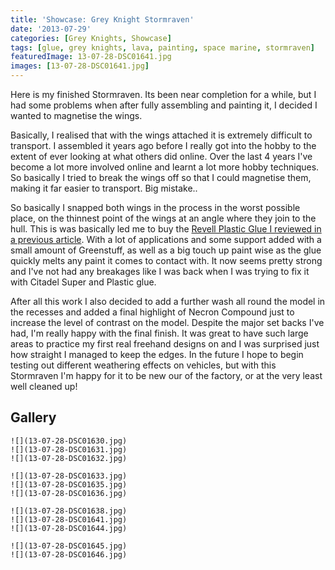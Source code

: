 ```yaml
---
title: 'Showcase: Grey Knight Stormraven'
date: '2013-07-29'
categories: [Grey Knights, Showcase]
tags: [glue, grey knights, lava, painting, space marine, stormraven]
featuredImage: 13-07-28-DSC01641.jpg
images: [13-07-28-DSC01641.jpg]
---
```


Here is my finished Stormraven. Its been near completion for a while, but I had some problems when after fully assembling and painting it, I decided I wanted to magnetise the wings.

Basically, I realised that with the wings attached it is extremely difficult to transport. I assembled it years ago before I really got into the hobby to the extent of ever looking at what others did online. Over the last 4 years I've become a lot more involved online and learnt a lot more hobby techniques. So basically I tried to break the wings off so that I could magnetise them, making it far easier to transport. Big mistake..

So basically I snapped both wings in the process in the worst possible place, on the thinnest point of the wings at an angle where they join to the hull. This is was basically led me to buy the [Revell Plastic Glue I reviewed in a previous article](/blog/posts/reviews/tools/revell-glue/). With a lot of applications and some support added with a small amount of Greenstuff, as well as a big touch up paint wise as the glue quickly melts any paint it comes to contact with. It now seems pretty strong and I've not had any breakages like I was back when I was trying to fix it with Citadel Super and Plastic glue.

After all this work I also decided to add a further wash all round the model in the recesses and added a final highlight of Necron Compound just to increase the level of contrast on the model. Despite the major set backs I've had, I'm really happy with the final finish. It was great to have such large areas to practice my first real freehand designs on and I was surprised just how straight I managed to keep the edges. In the future I hope to begin testing out different weathering effects on vehicles, but with this Stormraven I'm happy for it to be new our of the factory, or at the very least well cleaned up!

## Gallery

```grid|3
![](13-07-28-DSC01630.jpg)
![](13-07-28-DSC01631.jpg)
![](13-07-28-DSC01632.jpg)
```

```grid|3
![](13-07-28-DSC01633.jpg)
![](13-07-28-DSC01635.jpg)
![](13-07-28-DSC01636.jpg)
```

```grid|3
![](13-07-28-DSC01638.jpg)
![](13-07-28-DSC01641.jpg)
![](13-07-28-DSC01644.jpg)
```

```grid|2
![](13-07-28-DSC01645.jpg)
![](13-07-28-DSC01646.jpg)
```
